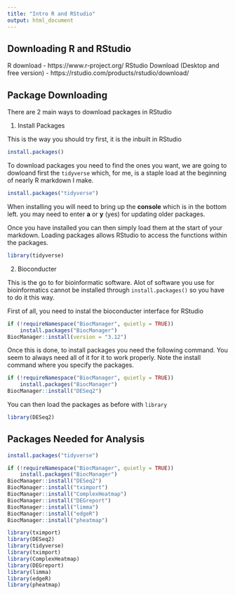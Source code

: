```yaml
---
title: "Intro R and RStudio"
output: html_document
---
```


## Downloading R and RStudio

R download - https://www.r-project.org/ 
RStudio Download (Desktop and free version) - https://rstudio.com/products/rstudio/download/ 



## Package Downloading

There are 2 main ways to download packages in RStudio 

1. Install Packages  

This is the way you should try first, it is the inbuilt in RStudio

```r
install.packages()
```

To download packages you need to find the ones you want, we are going to dowloand first the `tidyverse` which, for me, is a staple load at the beginning of nearly R markdown I make. 

```r
install.packages("tidyverse")
```

When installing you will need to bring up the **console** which is in the bottom left. you may need to enter **a** or **y** (yes) for updating older packages.  

Once you have installed you can then simply load them at the start of your markdown. Loading packages allows RStudio to access the functions within the packages. 

```r
library(tidyverse)
```

2. Bioconducter

This is the go to for bioinformatic software. Alot of software you use for bioinformatics cannot be installed through `install.packages()` so you have to do it this way. 

First of all, you need to instal the bioconducter interface for RStudio

```r
if (!requireNamespace("BiocManager", quietly = TRUE))
    install.packages("BiocManager")
BiocManager::install(version = "3.12")
```

Once this is done, to install packages you need the following command. You seem to always need all of it for it to work properly. Note the install command where you specify the packages. 

```r
if (!requireNamespace("BiocManager", quietly = TRUE))
    install.packages("BiocManager")
BiocManager::install("DESeq2")
```

You can then load the packages as before with `library`

```r
library(DESeq2)
```

## Packages Needed for Analysis 

```r
install.packages("tidyverse")
```

```r
if (!requireNamespace("BiocManager", quietly = TRUE))
    install.packages("BiocManager")
BiocManager::install("DESeq2")
BiocManager::install("tximport")
BiocManager::install("ComplexHeatmap")
BiocManager::install("DEGreport")
BiocManager::install("limma")
BiocManager::install("edgeR")
BiocManager::install("pheatmap")
```


```r
library(tximport)
library(DESeq2)
library(tidyverse)
library(tximport)
library(ComplexHeatmap)
library(DEGreport)
library(limma)
library(edgeR)
library(pheatmap)
```

